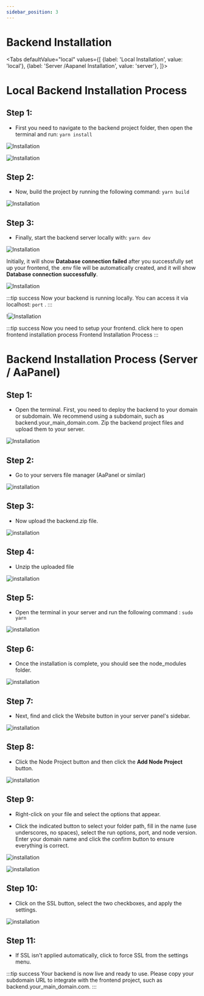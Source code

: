 ```yaml
---
sidebar_position: 3
---
```

# Backend Installation


<Tabs defaultValue="local" values={[
  {label: 'Local Installation', value: 'local'},
  {label: 'Server /Aapanel Installation', value: 'server'},
]}>

<TabItem value="local">



# Local Backend Installation Process


## Step 1:
- First you need to navigate to the backend project folder, then open the terminal and run:
`yarn install`

![Installation](./img/b1.png)

![Installation](./img/b2.png)

## Step 2:
- Now, build the project by running the following command: `yarn build`

![Installation](./img/b3.png)



## Step 3:

- Finally, start the backend server locally with: `yarn dev`

![Installation](./img/b4.png)

Initially, it will show **Database connection failed** after you successfully set up your frontend, the .env file will be automatically created, and it will show **Database connection successfully**.

![Installation](./img/b5.png)

:::tip success
Now your backend is running locally. You can access it via localhost: `port` .
:::


!![Installation](./img/b6.png)


:::tip success
Now you need to setup your frontend. click here to open frontend installation process Frontend Installation Process
:::


</TabItem>

<TabItem value="server">


# Backend Installation Process (Server / AaPanel)

## Step 1:

- Open the terminal. First, you need to deploy the backend to your domain or subdomain. We recommend using a subdomain, such as backend.your_main_domain.com. Zip the backend project files and upload them to your server.

![Installation](./img/b7.png)

## Step 2:

- Go to your servers file manager (AaPanel or similar)

![installation](./img/2bs.png)

## Step 3:

- Now upload the backend.zip file.

![installation](./img/3bs.png)

## Step 4:

- Unzip the uploaded file

![installation](./img/4bs.png)

## Step 5:
- Open the terminal in your server and run the following command : `sudo yarn`

![installation](./img/6bs.png)

## Step 6:

- Once the installation is complete, you should see the node_modules folder.

![installation](./img/5bs.png)

## Step 7:

- Next, find and click the Website button in your server panel's sidebar.

![installation](./img/7bs.png)

## Step 8:

- Click the Node Project button and then click the **Add Node Project** button.

![installation](./img/8bs.png)

## Step 9:

- Right-click on your file and select the options that appear.

- Click the indicated button to select your folder path, fill in the name (use underscores, no spaces), select the run options, port, and node version. Enter your domain name and click the confirm button to ensure everything is correct.

![installation](./img/9bs.png)

![installation](./img/1bs.png)

## Step 10:

- Click on the SSL button, select the two checkboxes, and apply the settings.

![installation](./img/s9.png)

## Step 11:

- If SSL isn't applied automatically, click to force SSL from the settings menu.

:::tip success
Your backend is now live and ready to use. Please copy your subdomain URL to integrate with the frontend project, such as backend.your_main_domain.com.
:::

</TabItem>

</Tabs>